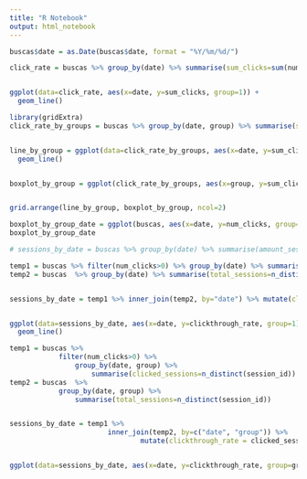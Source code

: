 ```yaml
---
title: "R Notebook"
output: html_notebook
---
```




```r

buscas$date = as.Date(buscas$date, format = "%Y/%m/%d/")

click_rate = buscas %>% group_by(date) %>% summarise(sum_clicks=sum(num_clicks))


ggplot(data=click_rate, aes(x=date, y=sum_clicks, group=1)) +
  geom_line()

```


```r
library(gridExtra)
click_rate_by_groups = buscas %>% group_by(date, group) %>% summarise(sum_clicks=sum(num_clicks))


line_by_group = ggplot(data=click_rate_by_groups, aes(x=date, y=sum_clicks, group=group, color=group)) +
  geom_line()


boxplot_by_group = ggplot(click_rate_by_groups, aes(x=group, y=sum_clicks, color=group)) + geom_boxplot()


grid.arrange(line_by_group, boxplot_by_group, ncol=2)

```



```r
boxplot_by_group_date = ggplot(buscas, aes(x=date, y=num_clicks, group=date)) + geom_boxplot() + facet_wrap(group~.)
boxplot_by_group_date
```


```r

# sessions_by_date = buscas %>% group_by(date) %>% summarise(amount_sessions=n_distinct(session_id)) 

temp1 = buscas %>% filter(num_clicks>0) %>% group_by(date) %>% summarise(clicked_sessions=n_distinct(session_id)) 
temp2 = buscas  %>% group_by(date) %>% summarise(total_sessions=n_distinct(session_id)) 


sessions_by_date = temp1 %>% inner_join(temp2, by="date") %>% mutate(clickthrough_rate = clicked_sessions/total_sessions)


ggplot(data=sessions_by_date, aes(x=date, y=clickthrough_rate, group=1)) +
  geom_line()

```

```r
temp1 = buscas %>% 
            filter(num_clicks>0) %>% 
                group_by(date, group) %>% 
                    summarise(clicked_sessions=n_distinct(session_id)) 
temp2 = buscas  %>%
            group_by(date, group) %>% 
                summarise(total_sessions=n_distinct(session_id)) 


sessions_by_date = temp1 %>% 
                        inner_join(temp2, by=c("date", "group")) %>%
                                mutate(clickthrough_rate = clicked_sessions/total_sessions)


ggplot(data=sessions_by_date, aes(x=date, y=clickthrough_rate, group=group, color=group)) + geom_line()
```

